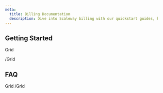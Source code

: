 ```yaml
---
meta:
  title: Billing Documentation
  description: Dive into Scaleway billing with our quickstart guides, how-tos, tutorials and more.
---
```


<ProductHeader
   productName="Billing"
   productLogo="billing"
   description="The billing section provides a comprehensive overview of our billing features that helps you monitor and understand your Scaleway cloud expenditure, pay your invoice, and effectively manage your budget."
   url="/console/billing/quickstart"
   label="Billing Quickstart"
/>

## Getting Started

Grid
    <SummaryCard
        title="Quickstart"
        icon="rocket"
        description="Learn how to add and manage your billing information in a few steps."
        label="View Quickstart"
        url="/console/billing/quickstart"
    />
    <SummaryCard
        title="Concepts"
        icon="information-circle-outline"
        description="Core concepts that give you a better understanding of Scaleway billing."
        label="View Concepts"
        url="/console/billing/quickstart"
    />
    <SummaryCard
        title="How-tos"
        icon="help-circle-outline"
        description="Check our guides to adding and managing billing information"
        label="View How-tos"
        url="/console/billing/quickstart"
    />
    
/Grid

## FAQ

Grid
    <DefaultCard
        title="How am I billed for Scaleway services?"
        url="https://www.scaleway.com/en/docs/faq/billing/#how-am-i-billed-for-scaleway-services"
        label="Read more"
    />
    <DefaultCard
        title="When are invoices issued?"
        url="https://www.scaleway.com/en/docs/faq/billing/#when-are-invoices-issued"
        label="Read more"
    />
    <DefaultCard
        title="Which payment methods does Scaleway accept?"
        url="https://www.scaleway.com/en/docs/faq/billing/#which-payment-methods-does-scaleway-accept"
        label="Read more"
    />
    <DefaultCard
        title="How can I pay my invoice?"
        url="https://www.scaleway.com/en/docs/faq/billing/#how-can-i-pay-my-invoice"
        label="Read more"
    />
/Grid

<ClickableBanner
    productLogo="cli"
    title="Billing API"
    description="Learn how to manage your Scaleway billing through the API."
    url="https://www.scaleway.com/en/developers/api/billing/"
    label="Go to billing API"
/>

